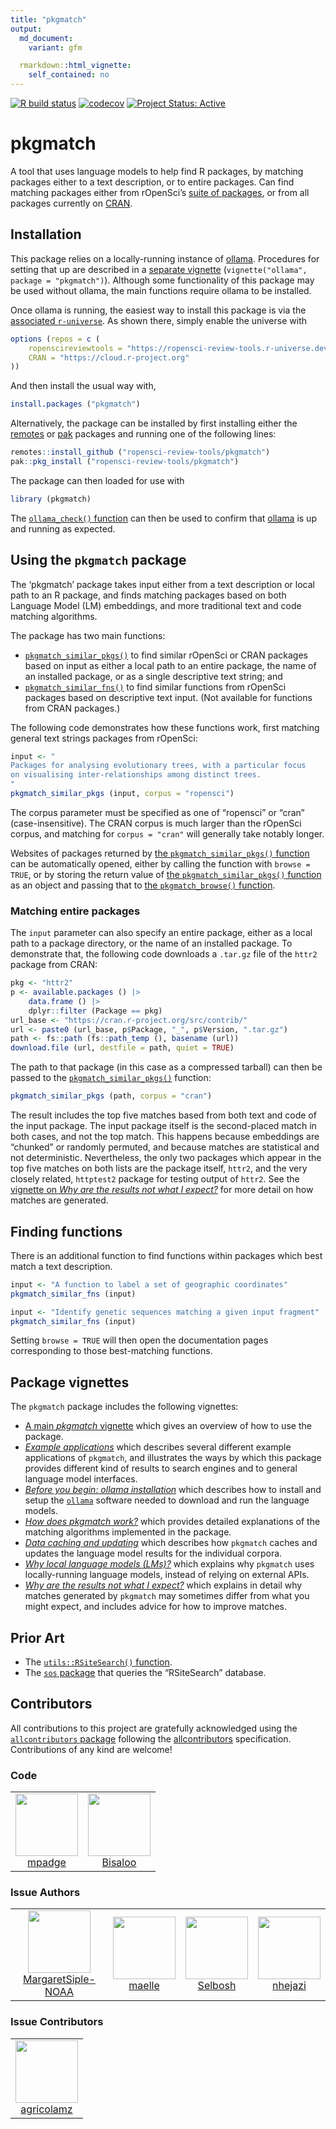 ```yaml
---
title: "pkgmatch"
output:
  md_document:
    variant: gfm

  rmarkdown::html_vignette:
    self_contained: no
---
```


<!-- badges: start -->

[![R build
status](https://github.com/ropensci-review-tools/pkgmatch/workflows/R-CMD-check/badge.svg)](https://github.com/ropensci-review-tools/pkgmatch/actions?query=workflow%3AR-CMD-check)
[![codecov](https://codecov.io/gh/ropensci-review-tools/pkgmatch/branch/main/graph/badge.svg)](https://app.codecov.io/gh/ropensci-review-tools/pkgmatch)
[![Project Status:
Active](https://www.repostatus.org/badges/latest/active.svg)](https://www.repostatus.org/#active)
<!-- badges: end -->

# pkgmatch

A tool that uses language models to help find R packages, by matching packages
either to a text description, or to entire packages. Can find matching
packages either from rOpenSci's [suite of
packages](https://ropensci.org/packages), or from all packages currently on
[CRAN](https://cran.r-project.org).

## Installation

This package relies on a locally-running instance of
[ollama](https://ollama.com). Procedures for setting that up are described in a
[separate vignette](https://docs.ropensci.org/pkgmatch/articles/B_ollama.html)
(`vignette("ollama", package = "pkgmatch")`). Although some functionality of
this package may be used without ollama, the main functions require ollama to
be installed.

Once ollama is running, the easiest way to install this package is via the
[associated
`r-universe`](https://ropensci-review-tools.r-universe.dev/). As shown
there, simply enable the universe with

```r
options (repos = c (
    ropenscireviewtools = "https://ropensci-review-tools.r-universe.dev",
    CRAN = "https://cloud.r-project.org"
))
```

And then install the usual way with,

```r
install.packages ("pkgmatch")
```

Alternatively, the package can be installed by first installing either the
[remotes](https://remotes.r-lib.org) or [pak](https://pak.r-lib.org/) packages
and running one of the following lines:


```r
remotes::install_github ("ropensci-review-tools/pkgmatch")
pak::pkg_install ("ropensci-review-tools/pkgmatch")
```

The package can then loaded for use with

```r
library (pkgmatch)
```

The [`ollama_check()`
function](https://docs.ropensci.org/pkgmatch/reference/ollama_check.html) can
then be used to confirm that [ollama](https://ollama.com) is up and running as
expected.

## Using the `pkgmatch` package

The 'pkgmatch' package takes input either from a text description or local path
to an R package, and finds matching packages based on both Language Model (LM)
embeddings, and more traditional text and code matching algorithms. 

The package has two main functions:

- [`pkgmatch_similar_pkgs()`](https://docs.ropensci.org/pkgmatch/reference/pkgmatch_similar_pkgs.html)
to find similar rOpenSci or CRAN packages based on input as either a local path to
an entire package, the name of an installed package, or as a single descriptive
text string; and
- [`pkgmatch_similar_fns()`](https://docs.ropensci.org/pkgmatch/reference/pkgmatch_similar_fns.html)
to find similar functions from rOpenSci packages based on descriptive text
input. (Not available for functions from CRAN packages.)

The following code demonstrates how these functions work, first matching
general text strings packages from rOpenSci:

```r
input <- "
Packages for analysing evolutionary trees, with a particular focus
on visualising inter-relationships among distinct trees.
"
pkgmatch_similar_pkgs (input, corpus = "ropensci")
```

The corpus parameter must be specified as one of "ropensci" or "cran"
(case-insensitive). The CRAN corpus is much larger than the rOpenSci corpus,
and matching for `corpus = "cran"` will generally take notably longer.

Websites of packages returned by [the `pkgmatch_similar_pkgs()`
function](https://docs.ropensci.org/pkgmatch/reference/pkgmatch_similar_pkgs.html)
can be automatically opened, either by calling the function with `browse =
TRUE`, or by storing the return value of [the `pkgmatch_similar_pkgs()`
function](https://docs.ropensci.org/pkgmatch/reference/pkgmatch_similar_pkgs.html)
as an object and passing that to [the `pkgmatch_browse()`
function](https://docs.ropensci.org/pkgmatch/reference/pkgmatch_browse.html).

### Matching entire packages

The `input` parameter can also specify an entire package, either as a local
path to a package directory, or the name of an installed package. To
demonstrate that, the following code downloads a `.tar.gz` file of the `httr2`
package from CRAN:

```r
pkg <- "httr2"
p <- available.packages () |>
    data.frame () |>
    dplyr::filter (Package == pkg)
url_base <- "https://cran.r-project.org/src/contrib/"
url <- paste0 (url_base, p$Package, "_", p$Version, ".tar.gz")
path <- fs::path (fs::path_temp (), basename (url))
download.file (url, destfile = path, quiet = TRUE)
```

The path to that package (in this case as a compressed tarball) can then be
passed to the
[`pkgmatch_similar_pkgs()`](https://docs.ropensci.org/pkgmatch/reference/pkgmatch_similar_pkgs.html)
function:

```r
pkgmatch_similar_pkgs (path, corpus = "cran")
```

The result includes the top five matches based from both text and code of the
input package. The input package itself is the second-placed match in both
cases, and not the top match. This happens because embeddings are "chunked" or
randomly permuted, and because matches are statistical and not deterministic.
Nevertheless, the only two packages which appear in the top five matches on
both lists are the package itself, `httr2`, and the very closely related,
`httptest2` package for testing output of `httr2`. See the [vignette on _Why
are the results not what I
expect?_](https://docs.ropensci.org/pkgmatch/articles/F_why-are-the-results-not-what-i-expect.html)
for more detail on how matches are generated.

## Finding functions

There is an additional function to find functions within packages which best
match a text description.

```r
input <- "A function to label a set of geographic coordinates"
pkgmatch_similar_fns (input)
```

```r
input <- "Identify genetic sequences matching a given input fragment"
pkgmatch_similar_fns (input)
```

Setting `browse = TRUE` will then open the documentation pages corresponding to
those best-matching functions.

## Package vignettes

The `pkgmatch` package includes the following vignettes:

- [A main _pkgmatch_
vignette](https://docs.ropensci.org/pkgmatch/articles/pkgmatch.html) which
gives an overview of how to use the package.
- [_Example
applications_](https://docs.ropensci.org/pkgmatch/articles/A_extended-use-case.html)
which describes several different example applications of `pkgmatch`, and
illustrates the ways by which this package provides different kind of results
to search engines and to general language model interfaces.
- [_Before you begin: ollama
installation_](https://docs.ropensci.org/pkgmatch/articles/B_ollama.html)
which describes how to install and setup the [`ollama`](https://ollama.com)
software needed to download and run the language models.
- [_How does pkgmatch
work?_](https://docs.ropensci.org/pkgmatch/articles/C_how-does-it-work.html)
which provides detailed explanations of the matching algorithms implemented in
the package.
- [_Data caching and
updating_](https://docs.ropensci.org/pkgmatch/articles/D_data-caching-and-updating.html)
which describes how `pkgmatch` caches and updates the language model results
for the individual corpora.
- [_Why local language models
(LMs)?_](https://docs.ropensci.org/pkgmatch/articles/E_why-local-lms.html)
which explains why `pkgmatch` uses locally-running language models, instead of
relying on external APIs.
- [_Why are the results not what I
expect?_](https://docs.ropensci.org/pkgmatch/articles/F_why-are-the-results-not-what-i-expect.html)
which explains in detail why matches generated by `pkgmatch` may sometimes
differ from what you might expect, and includes advice for how to improve
matches.

## Prior Art

- The [`utils::RSiteSearch()`
function](https://stat.ethz.ch/R-manual/R-devel/library/utils/html/RSiteSearch.html).
- The [`sos` package](https://github.com/sbgraves237/sos) that queries the
"RSiteSearch" database.

## Contributors




<!-- ALL-CONTRIBUTORS-LIST:START - Do not remove or modify this section -->
<!-- prettier-ignore-start -->
<!-- markdownlint-disable -->

All contributions to this project are gratefully acknowledged using the [`allcontributors` package](https://github.com/ropensci/allcontributors) following the [allcontributors](https://allcontributors.org) specification. Contributions of any kind are welcome!

### Code

<table>

<tr>
<td align="center">
<a href="https://github.com/mpadge">
<img src="https://avatars.githubusercontent.com/u/6697851?v=4" width="100px;" alt=""/>
</a><br>
<a href="https://github.com/ropensci-review-tools/pkgmatch/commits?author=mpadge">mpadge</a>
</td>
<td align="center">
<a href="https://github.com/Bisaloo">
<img src="https://avatars.githubusercontent.com/u/10783929?v=4" width="100px;" alt=""/>
</a><br>
<a href="https://github.com/ropensci-review-tools/pkgmatch/commits?author=Bisaloo">Bisaloo</a>
</td>
</tr>

</table>


### Issue Authors

<table>

<tr>
<td align="center">
<a href="https://github.com/MargaretSiple-NOAA">
<img src="https://avatars.githubusercontent.com/u/73858992?u=7ea549d423535a74d69a75ff6303af35496290fb&v=4" width="100px;" alt=""/>
</a><br>
<a href="https://github.com/ropensci-review-tools/pkgmatch/issues?q=is%3Aissue+author%3AMargaretSiple-NOAA">MargaretSiple-NOAA</a>
</td>
<td align="center">
<a href="https://github.com/maelle">
<img src="https://avatars.githubusercontent.com/u/8360597?u=824f03caa87c92420352e3dd9a05470320a67412&v=4" width="100px;" alt=""/>
</a><br>
<a href="https://github.com/ropensci-review-tools/pkgmatch/issues?q=is%3Aissue+author%3Amaelle">maelle</a>
</td>
<td align="center">
<a href="https://github.com/Selbosh">
<img src="https://avatars.githubusercontent.com/u/7850509?u=df48c73a83db7c2f1e5101e98f8bbf628ae85505&v=4" width="100px;" alt=""/>
</a><br>
<a href="https://github.com/ropensci-review-tools/pkgmatch/issues?q=is%3Aissue+author%3ASelbosh">Selbosh</a>
</td>
<td align="center">
<a href="https://github.com/nhejazi">
<img src="https://avatars.githubusercontent.com/u/8527276?u=931dc381c88c91eaa34d7c9a3ce926e1f8a3463b&v=4" width="100px;" alt=""/>
</a><br>
<a href="https://github.com/ropensci-review-tools/pkgmatch/issues?q=is%3Aissue+author%3Anhejazi">nhejazi</a>
</td>
</tr>

</table>


### Issue Contributors

<table>

<tr>
<td align="center">
<a href="https://github.com/agricolamz">
<img src="https://avatars.githubusercontent.com/u/15956515?v=4" width="100px;" alt=""/>
</a><br>
<a href="https://github.com/ropensci-review-tools/pkgmatch/issues?q=is%3Aissue+commenter%3Aagricolamz">agricolamz</a>
</td>
</tr>

</table>

<!-- markdownlint-enable -->
<!-- prettier-ignore-end -->
<!-- ALL-CONTRIBUTORS-LIST:END -->
